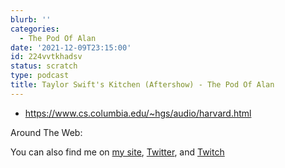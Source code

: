 ```yaml
---
blurb: ''
categories:
  - The Pod Of Alan
date: '2021-12-09T23:15:00'
id: 224vvtkhadsv
status: scratch
type: podcast
title: Taylor Swift's Kitchen (Aftershow) - The Pod Of Alan
---
```


- https://www.cs.columbia.edu/~hgs/audio/harvard.html


Around The Web:

You can also find me on [my site](https://www.alanwsmith.com), [Twitter](https://twitter.com/TheIdOfAlan), and [Twitch](https://www.twitch.tv/theidofalan)

